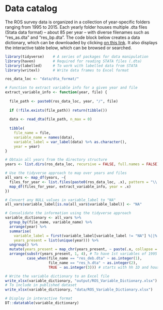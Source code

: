 # Data catalog

The ROS survey data is organized in a collection of year-specific folders ranging from 1995 to 2015. Each yearly folder houses multiple .dta files (Stata data format) -- about 85 per year -- with diverse filenames such as "res_as.dta" and "res_bp.dta". The code block below creates a data dictionary, which can be downloaded by clicking [on this link](https://raw.githubusercontent.com/fBedecarrats/Rural_Obs_Madagascar/main/output/ROS_Variable_Dictionary.xlsx 
). It also displays the interactive table below, which can be browsed or searched.

```r
library(tidyverse)    # A series of packages for data manipulation
library(haven)        # Required for reading STATA files (.dta)
library(labelled)     # To work with labelled data from STATA
library(writexl)      # Write data frames to Excel format

ros_data_loc <- "data/dta_format/"

# Function to extract variable info for a given year and file
extract_variable_info <- function(year, file) {
  
  file_path <- paste0(ros_data_loc, year, "/", file)
  
  if (!file.exists(file_path)) return(tibble())
  
  data <- read_dta(file_path, n_max = 0)
  
  tibble(
    file_name = file,
    variable_name = names(data),
    variable_label = var_label(data) %>% as.character(),
    year = year)
}

# Obtain all years from the directory structure
years <- list.dirs(ros_data_loc, recursive = FALSE, full.names = FALSE)

# Use the tidyverse approach to map over years and files
all_vars <- map_df(years, ~{
  files_for_year <- list.files(paste0(ros_data_loc, .x), pattern = "\\.dta$", full.names = FALSE)
  map_df(files_for_year, extract_variable_info, year = .x)
})

# Convert any NULL values in variable_label to "NA"
all_vars$variable_label[is.na(all_vars$variable_label)] <- "NA"

# Consolidate the information using the tidyverse approach
variable_dictionary <- all_vars %>%
  group_by(file_name, variable_name) %>%
  arrange(year) %>%  
  summarise(
    variable_label = first(variable_label[variable_label != "NA"] %||% "NA"),
    years_present = list(unique(year))) %>%
  ungroup() %>%
  mutate(years_present = map_chr(years_present, ~ paste(.x, collapse = ","))) %>%
  arrange(substr(years_present, 1, 4), # To have 1st variables of 1995
          case_when(file_name == "res_deb.dta" ~ as.integer(1),
                    file_name == "res_h.dta" ~ as.integer(2),
                    TRUE ~ as.integer(3))) # starts with hh ID and housing

# Write the variable dictionary to an Excel file
write_xlsx(variable_dictionary, "output/ROS_Variable_Dictionary.xlsx")
# To include in published dataset
write_xlsx(variable_dictionary, "data/ROS_Variable_Dictionary.xlsx")

# Display in interactive format
DT::datatable(variable_dictionary)
```

